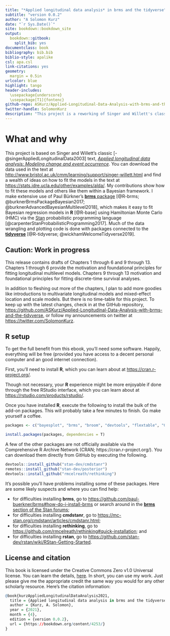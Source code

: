 ```yaml
--- 
title: "*Applied longitudinal data analysis* in brms and the tidyverse"
subtitle: "version 0.0.2"
author: "A Solomon Kurz"
date: "`r Sys.Date()`"
site: bookdown::bookdown_site
output: 
  bookdown::gitbook:
    split_bib: yes
documentclass: book
bibliography: bib.bib
biblio-style: apalike
csl: apa.csl
link-citations: yes
geometry:
  margin = 0.5in
urlcolor: blue
highlight: tango
header-includes:
  \usepackage{underscore}
  \usepackage[T1]{fontenc}
github-repo: ASKurz/Applied-Longitudinal-Data-Analysis-with-brms-and-the-tidyverse
twitter-handle: SolomonKurz
description: "This project is a reworking of Singer and Willett's classic (2003) text within a contemporary Bayesian framework with emphasis of the brms and tidyverse packages within the R computational framework."
---
```


# What and why {-}

This project is based on Singer and Willett's classic [-@singerAppliedLongitudinalData2003] text, [*Applied longitudinal data analysis: Modeling change and event occurrence*](https://www.oxfordscholarship.com/view/10.1093/acprof:oso/9780195152968.001.0001/acprof-9780195152968). You can download the data used in the text at [http://www.bristol.ac.uk/cmm/learning/support/singer-willett.html](https://www.bristol.ac.uk/cmm/learning/support/singer-willett.html) and find a wealth of ideas on how to fit the models in the text at [https://stats.idre.ucla.edu/other/examples/alda/](https://stats.idre.ucla.edu/other/examples/alda/). My contributions show how to fit these models and others like them within a Bayesian framework. I make extensive use of Paul Bürkner's [**brms** package](https://github.com/paul-buerkner/brms) [@R-brms; @burknerBrmsPackageBayesian2017; @burknerAdvancedBayesianMultilevel2018], which makes it easy to fit Bayesian regression models in **R** [@R-base] using Hamiltonian Monte Carlo (HMC) via the [Stan](https://mc-stan.org) probabilistic programming language [@carpenterStanProbabilisticProgramming2017]. Much of the data wrangling and plotting code is done with packages connected to the [**tidyverse**](http://style.tidyverse.org) [@R-tidyverse; @wickhamWelcomeTidyverse2019].

## Caution: Work in progress {-}

This release contains drafts of Chapters 1 through 6 and 9 through 13. Chapters 1 through 6 provide the motivation and foundational principles for fitting longitudinal multilevel models. Chapters 9 through 13 motivation and foundational principles for fitting discrete-time survival analyses.

In addition to fleshing out more of the chapters, I plan to add more goodies like introductions to multivariate longitudinal models and mixed-effect location and scale models. But there is no time-table for this project. To keep up with the latest changes, check in at the GitHub repository, [https://github.com/ASKurz/Applied-Longitudinal-Data-Analysis-with-brms-and-the-tidyverse](https://github.com/ASKurz/Applied-Longitudinal-Data-Analysis-with-brms-and-the-tidyverse), or follow my announcements on twitter at [https://twitter.com/SolomonKurz](https://twitter.com/SolomonKurz).

## **R** setup {-}

To get the full benefit from this ebook, you'll need some software. Happily, everything will be free (provided you have access to a decent personal computer and an good internet connection).

First, you'll need to install **R**, which you can learn about at [https://cran.r-project.org/](https://cran.r-project.org/).

Though not necessary, your **R** experience might be more enjoyable if done through the free RStudio interface, which you can learn about at [https://rstudio.com/products/rstudio/](https://rstudio.com/products/rstudio/).

Once you have installed **R**, execute the following to install the bulk of the add-on packages. This will probably take a few minutes to finish. Go make yourself a coffee.

```r
packages <- c("bayesplot", "brms", "broom", "devtools", "flextable", "GGally", "ggmcmc", "ggrepel", "gtools", "loo", "patchwork", "psych", "Rcpp", "remotes", "rstan", "StanHeaders", "survival", "tidybayes", "tidyverse")

install.packages(packages, dependencies = T)
```

A few of the other packages are not officially available via the Comprehensive R Archive Network (CRAN; https://cran.r-project.org/). You can download them directly from GitHub by executing the following.

```r
devtools::install_github("stan-dev/cmdstanr")
remotes::install_github("stan-dev/posterior")
devtools::install_github("rmcelreath/rethinking")
```

It's possible you'll have problems installing some of these packages. Here are some likely suspects and where you can find help:

* for difficulties installing **brms**, go to [https://github.com/paul-buerkner/brms#how-do-i-install-brms](https://github.com/paul-buerkner/brms#how-do-i-install-brms) or search around in the [**brms** section of the Stan forums ](https://discourse.mc-stan.org/c/interfaces/brms/36);
* for difficulties installing **cmdstanr**, go to [https://mc-stan.org/cmdstanr/articles/cmdstanr.html](https://mc-stan.org/cmdstanr/articles/cmdstanr.html);
* for difficulties installing **rethinking**, go to [https://github.com/rmcelreath/rethinking#quick-installation](https://github.com/rmcelreath/rethinking#quick-installation); and
* for difficulties installing **rstan**, go to [https://github.com/stan-dev/rstan/wiki/RStan-Getting-Started](https://github.com/stan-dev/rstan/wiki/RStan-Getting-Started).

## License and citation {-}

This book is licensed under the Creative Commons Zero v1.0 Universal license. You can learn the details, [here](https://github.com/ASKurz/Applied-Longitudinal-Data-Analysis-with-brms-and-the-tidyverse/blob/master/LICENSE). In short, you can use my work. Just please give me the appropriate credit the same way you would for any other scholarly resource. Here's the citation information:

```r
@book{kurzAppliedLongitudinalDataAnalysis2021,
  title = {Applied longitudinal data analysis in brms and the tidyverse},
  author = {Kurz, A. Solomon},
  year = {2021},
  month = {4},
  edition = {version 0.0.2},
  url = {https://bookdown.org/content/4253/}
}
```

